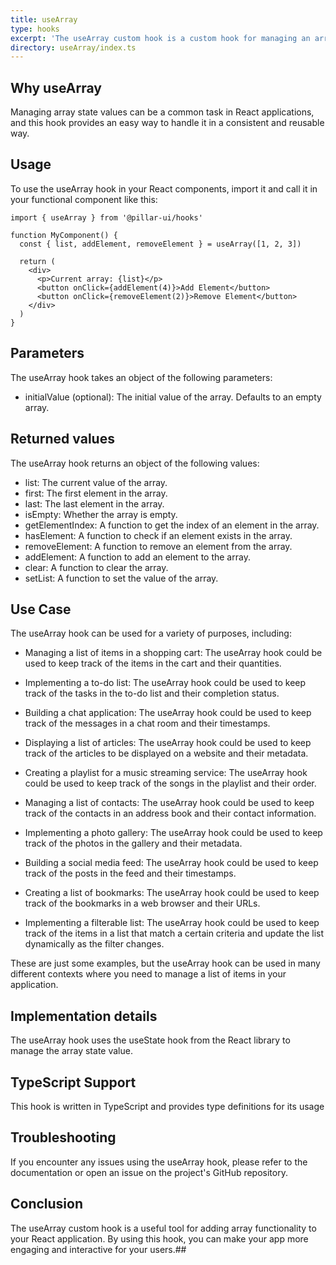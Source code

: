 ```yaml
---
title: useArray
type: hooks
excerpt: 'The useArray custom hook is a custom hook for managing an array state value. It returns an object containing the current array value, a function to add an element to the array, a function to remove an element from the array, and a function to sort the array.'
directory: useArray/index.ts
---
```


## Why useArray

Managing array state values can be a common task in React applications, and this hook provides an easy way to handle it in a consistent and reusable way.

## Usage

To use the useArray hook in your React components, import it and call it in your functional component like this:

```tsx title='app.tsx' showLineNumbers
import { useArray } from '@pillar-ui/hooks'

function MyComponent() {
  const { list, addElement, removeElement } = useArray([1, 2, 3])

  return (
    <div>
      <p>Current array: {list}</p>
      <button onClick={addElement(4)}>Add Element</button>
      <button onClick={removeElement(2)}>Remove Element</button>
    </div>
  )
}
```

## Parameters

The useArray hook takes an object of the following parameters:

- initialValue (optional): The initial value of the array. Defaults to an empty array.

## Returned values

The useArray hook returns an object of the following values:

- list: The current value of the array.
- first: The first element in the array.
- last: The last element in the array.
- isEmpty: Whether the array is empty.
- getElementIndex: A function to get the index of an element in the array.
- hasElement: A function to check if an element exists in the array.
- removeElement: A function to remove an element from the array.
- addElement: A function to add an element to the array.
- clear: A function to clear the array.
- setList: A function to set the value of the array.

## Use Case

The useArray hook can be used for a variety of purposes, including:

- Managing a list of items in a shopping cart: The useArray hook could be used to keep track of the items in the cart and their quantities.

- Implementing a to-do list: The useArray hook could be used to keep track of the tasks in the to-do list and their completion status.

- Building a chat application: The useArray hook could be used to keep track of the messages in a chat room and their timestamps.

- Displaying a list of articles: The useArray hook could be used to keep track of the articles to be displayed on a website and their metadata.

- Creating a playlist for a music streaming service: The useArray hook could be used to keep track of the songs in the playlist and their order.

- Managing a list of contacts: The useArray hook could be used to keep track of the contacts in an address book and their contact information.

- Implementing a photo gallery: The useArray hook could be used to keep track of the photos in the gallery and their metadata.

- Building a social media feed: The useArray hook could be used to keep track of the posts in the feed and their timestamps.

- Creating a list of bookmarks: The useArray hook could be used to keep track of the bookmarks in a web browser and their URLs.

- Implementing a filterable list: The useArray hook could be used to keep track of the items in a list that match a certain criteria and update the list dynamically as the filter changes.

These are just some examples, but the useArray hook can be used in many different contexts where you need to manage a list of items in your application.

## Implementation details

The useArray hook uses the useState hook from the React library to manage the array state value.

## TypeScript Support

This hook is written in TypeScript and provides type definitions for its usage

## Troubleshooting

If you encounter any issues using the useArray hook, please refer to the documentation or open an issue on the project's GitHub repository.

## Conclusion

The useArray custom hook is a useful tool for adding array functionality to your React application. By using this hook, you can make your app more engaging and interactive for your users.##
